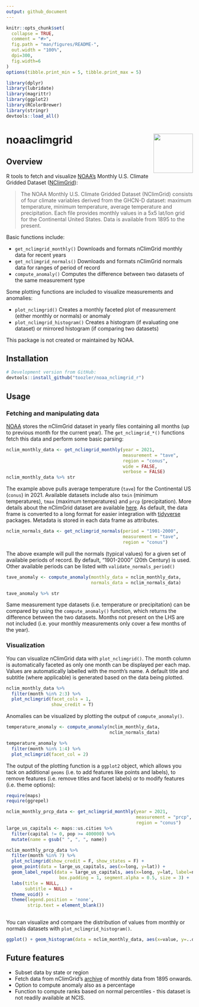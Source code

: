 ```yaml
---
output: github_document
---
```


<!-- README.md is generated from README.Rmd. Please edit that file -->

```r
knitr::opts_chunk$set(
  collapse = TRUE,
  comment = "#>",
  fig.path = "man/figures/README-",
  out.width = "100%",
  dpi=300,
  fig.width=6
)
options(tibble.print_min = 5, tibble.print_max = 5)

library(dplyr)
library(lubridate)
library(magrittr)
library(ggplot2)
library(RColorBrewer)
library(stringr)
devtools::load_all()
```

# noaaclimgrid <img src='man/figures/package_temp_icon.png' align="right" height="106" />

## Overview

R tools to fetch and visualize [NOAA's][noaa] Monthly U.S. Climate Gridded Dataset ([NClimGrid][nclimgrid]): 

> The NOAA Monthly U.S. Climate Gridded Dataset (NClimGrid) consists of four climate variables derived from the GHCN-D dataset: maximum temperature, minimum temperature, average temperature and precipitation. Each file provides monthly values in a 5x5 lat/lon grid for the Continental United States. Data is available from 1895 to the present.

Basic functions include:

* `get_nclimgrid_monthly()` Downloads and formats nClimGrid monthly data for recent years
* `get_nclimgrid_normals()` Downloads and formats nClimGrid normals data for ranges of period of record
* `compute_anomaly()` Computes the difference between two datasets of the same measurement type

Some plotting functions are included to visualize measurements and anomalies:

* `plot_nclimgrid()` Creates a monthly faceted plot of measurement (either monthly or normals) or anomaly
* `plot_nclimgrid_histogram()` Creates a histogram (if evaluating one dataset) or mirrored histogram (if comparing two datasets)

This package is not created or maintained by NOAA. 

## Installation

```r
# Development version from GitHub:
devtools::install_github("toozler/noaa_nclimgrid_r")
```

## Usage

### Fetching and manipulating data

[NOAA][noaa] stores the nClimGrid dataset in yearly files containing all months (up to previous month for the current year). The `get_nclimgrid_*()` functions fetch this data and perform some basic parsing:

```r
nclim_monthly_data <- get_nclimgrid_monthly(year = 2021, 
                                            measurement = "tave", 
                                            region = "conus", 
                                            wide = FALSE, 
                                            verbose = FALSE)
nclim_monthly_data %>% str
```

The example above pulls average temperature (`tave`) for the Continental US (`conus`) in 2021. Available datasets include also `tmin` (minimum temperatures), `tmax` (maximum temperatures) and `prcp` (precipitation). More details about the nClimGrid dataset are available [here][nclimgrid]. As default, the data frame is converted to a long format for easier integration with [tidyverse][tidyverse] packages. Metadata is stored in each data frame as attributes.

```r
nclim_normals_data <- get_nclimgrid_normals(period = "1901-2000", 
                                            measurement = "tave", 
                                            region = "conus")
```

The above example will pull the normals (typical values) for a given set of available periods of record. By default, "1901-2000" (20th Century) is used. Other available periods can be listed with `validate_normals_period()`

```r
tave_anomaly <- compute_anomaly(monthly_data = nclim_monthly_data, 
                                normals_data = nclim_normals_data)

tave_anomaly %>% str
```

Same measurement type datasets (i.e. temperature or precipitation) can be compared by using the `compute_anomaly()` function, which returns the difference between the two datasets. Months not present on the LHS are not included (i.e. your monthly measurements only cover a few months of the year). 

### Visualization

You can visualize nClimGrid data with `plot_nclimgrid()`. The month column is automatically faceted as only one month can be displayed per each map. Values are automatically labelled with the month's name. A default title and subtitle (where applicable) is generated based on the data being plotted.

```r
nclim_monthly_data %>% 
  filter(month %in% 2:3) %>% 
  plot_nclimgrid(facet_cols = 1, 
                 show_credit = T)
```

Anomalies can be visualized by plotting the output of `compute_anomaly()`. 

```r
temperature_anomaly <- compute_anomaly(nclim_monthly_data, 
                                       nclim_normals_data)

temperature_anomaly %>% 
  filter(month %in% 1:4) %>% 
  plot_nclimgrid(facet_col = 2)

```

The output of the plotting function is a `ggplot2` object, which allows you tack on additional `geoms` (i.e. to add features like points and labels), to remove features (i.e. remove titles and facet labels) or to modify features (i.e. theme options):

```r
require(maps)
require(ggrepel)

nclim_monthly_prcp_data <- get_nclimgrid_monthly(year = 2021, 
                                                 measurement = "prcp", 
                                                 region = "conus")
large_us_capitals <- maps::us.cities %>% 
  filter(capital != 0, pop >= 400000) %>% 
  mutate(name = gsub(" ", ", ", name))

nclim_monthly_prcp_data %>%
  filter(month %in% 7) %>%
  plot_nclimgrid(show_credit = F, show_states = F) +
  geom_point(data = large_us_capitals, aes(x=long, y=lat)) +
  geom_label_repel(data = large_us_capitals, aes(x=long, y=lat, label=name),
                    box.padding = 1, segment.alpha = 0.5, size = 3) +
  labs(title = NULL, 
       subtitle = NULL) +
  theme_void() +
  theme(legend.position = 'none', 
        strip.text = element_blank())
  
```

You can visualize and compare the distribution of values from monthly or normals datasets with `plot_nclimgrid_histogram()`. 

```r
ggplot() + geom_histogram(data = nclim_monthly_data, aes(x=value, y=..density.., fill=..x..), bins = 50) + geom_histogram(data = nclim_normals_data, aes(x=value, y=-..density.., fill=..x..), bins = 50) + facet_wrap(~month, ncol = 3, labeller = labeller(month = month_to_name)) + scale_fill_distiller(palette = "RdYlBu", name = "°F") + theme_minimal() + coord_flip() + geom_hline(yintercept=0, col='white') + labs(title = "20th Century (left) vs 2021 (right) Temperatures", x="", y="")
```

## Future features

* Subset data by state or region
* Fetch data from nClimGrid's [archive][nclimgridarchive] of monthly data from 1895 onwards.
* Option to compute anomaly also as a percentage
* Function to compute ranks based on normal percentiles - this dataset is not readily available at NCIS.

[tidyverse]: http://tidyverse.org/
[noaa]: https://www.noaa.gov
[nclimgrid]: https://www.ncei.noaa.gov/access/metadata/landing-page/bin/iso?id=gov.noaa.ncdc:C00332
[nclimgridarchive]: 'https://www.ncei.noaa.gov/pub/data/climgrid/'

